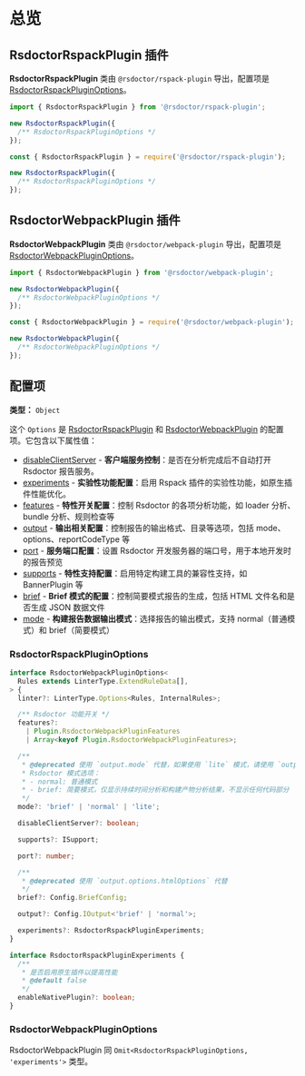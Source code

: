
# 总览

## RsdoctorRspackPlugin 插件

**RsdoctorRspackPlugin** 类由 `@rsdoctor/rspack-plugin` 导出，配置项是 [RsdoctorRspackPluginOptions](#rsdoctorrspackpluginoptions)。

<Tabs>

<Tab label="esm">

```ts
import { RsdoctorRspackPlugin } from '@rsdoctor/rspack-plugin';

new RsdoctorRspackPlugin({
  /** RsdoctorRspackPluginOptions */
});
```

</Tab>

<Tab label="cjs">

```js
const { RsdoctorRspackPlugin } = require('@rsdoctor/rspack-plugin');

new RsdoctorRspackPlugin({
  /** RsdoctorRspackPluginOptions */
});
```

</Tab>

</Tabs>

## RsdoctorWebpackPlugin 插件

**RsdoctorWebpackPlugin** 类由 `@rsdoctor/webpack-plugin` 导出，配置项是 [RsdoctorWebpackPluginOptions](#rsdoctorwebpackpluginoptions)。

<Tabs>

<Tab label="esm">

```ts
import { RsdoctorWebpackPlugin } from '@rsdoctor/webpack-plugin';

new RsdoctorWebpackPlugin({
  /** RsdoctorWebpackPluginOptions */
});
```

</Tab>

<Tab label="cjs">

```js
const { RsdoctorWebpackPlugin } = require('@rsdoctor/webpack-plugin');

new RsdoctorWebpackPlugin({
  /** RsdoctorWebpackPluginOptions */
});
```

</Tab>

</Tabs>

## 配置项

**类型：** `Object`

这个 `Options` 是 [RsdoctorRspackPlugin](#rsdoctorrspackplugin-%E6%8F%92%E4%BB%B6) 和 [RsdoctorWebpackPlugin](#rsdoctorwebpackplugin-%E6%8F%92%E4%BB%B6) 的配置项。它包含以下属性值：

- [disableClientServer](./disableClientServer.mdx) - **客户端服务控制**：是否在分析完成后不自动打开 Rsdoctor 报告服务。
- [experiments](./experiments.mdx) - **实验性功能配置**：启用 Rspack 插件的实验性功能，如原生插件性能优化。
- [features](./features.mdx) - **特性开关配置**：控制 Rsdoctor 的各项分析功能，如 loader 分析、bundle 分析、规则检查等
- [output](./output.mdx) - **输出相关配置**：控制报告的输出格式、目录等选项，包括 mode、options、reportCodeType 等
- [port](./port.mdx) - **服务端口配置**：设置 Rsdoctor 开发服务器的端口号，用于本地开发时的报告预览
- [supports](./supports.mdx) - **特性支持配置**：启用特定构建工具的兼容性支持，如 BannerPlugin 等
- [brief](./brief.mdx) - **Brief 模式的配置**：控制简要模式报告的生成，包括 HTML 文件名和是否生成 JSON 数据文件
- [mode](./mode.mdx) - **构建报告数据输出模式**：选择报告的输出模式，支持 normal（普通模式）和 brief（简要模式）

### RsdoctorRspackPluginOptions

```ts
interface RsdoctorWebpackPluginOptions<
  Rules extends LinterType.ExtendRuleData[],
> {
  linter?: LinterType.Options<Rules, InternalRules>;

  /** Rsdoctor 功能开关 */
  features?:
    | Plugin.RsdoctorWebpackPluginFeatures
    | Array<keyof Plugin.RsdoctorWebpackPluginFeatures>;

  /**
   * @deprecated 使用 `output.mode` 代替，如果使用 `lite` 模式，请使用 `output.reportCodeType: 'noCode' or 'noAssetsAndModuleSource'` 代替
   * Rsdoctor 模式选项：
   * - normal: 普通模式
   * - brief: 简要模式，仅显示持续时间分析和构建产物分析结果，不显示任何代码部分
   */
  mode?: 'brief' | 'normal' | 'lite';

  disableClientServer?: boolean;

  supports?: ISupport;

  port?: number;

  /**
   * @deprecated 使用 `output.options.htmlOptions` 代替
   */
  brief?: Config.BriefConfig;

  output?: Config.IOutput<'brief' | 'normal'>;

  experiments?: RsdoctorRspackPluginExperiments;
}

interface RsdoctorRspackPluginExperiments {
  /**
   * 是否启用原生插件以提高性能
   * @default false
   */
  enableNativePlugin?: boolean;
}
```

### RsdoctorWebpackPluginOptions

RsdoctorWebpackPlugin 同 `Omit<RsdoctorRspackPluginOptions, 'experiments'>` 类型。
